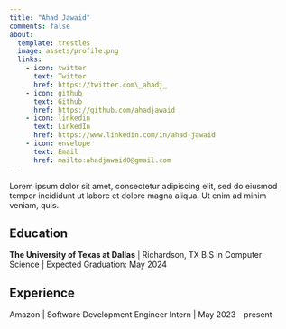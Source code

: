 ```yaml
---
title: "Ahad Jawaid"
comments: false
about:
  template: trestles
  image: assets/profile.png
  links:
    - icon: twitter
      text: Twitter
      href: https://twitter.com\_ahadj_
    - icon: github
      text: Github
      href: https://github.com/ahadjawaid
    - icon: linkedin
      text: LinkedIn
      href: https://www.linkedin.com/in/ahad-jawaid
    - icon: envelope
      text: Email
      href: mailto:ahadjawaid0@gmail.com
---
```


Lorem ipsum dolor sit amet, consectetur adipiscing elit, sed do eiusmod tempor incididunt ut labore et dolore magna aliqua. Ut enim ad minim veniam, quis.

## Education

**The University of Texas at Dallas** | Richardson, TX
B.S in Computer Science | Expected Graduation: May 2024

## Experience

Amazon | Software Development Engineer Intern | May 2023 - present
